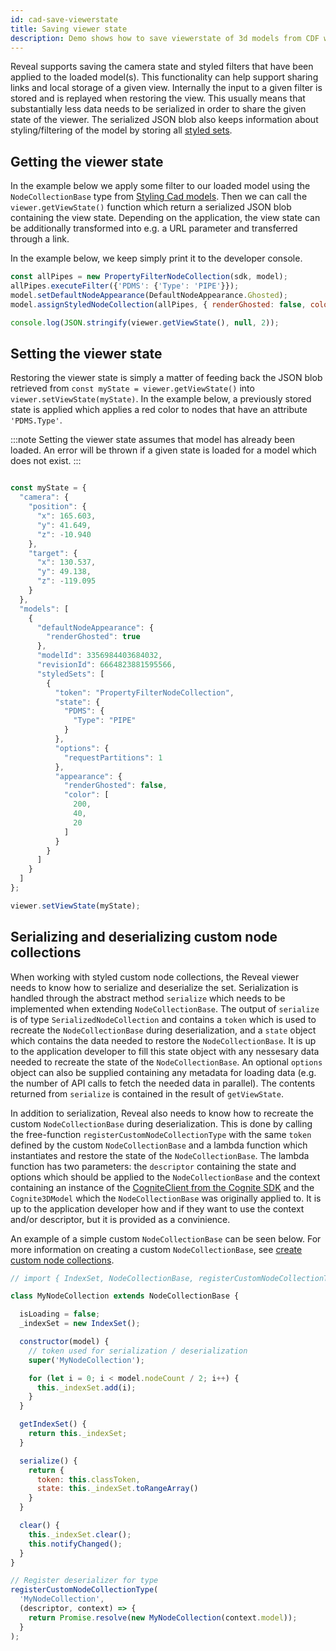 ```yaml
---
id: cad-save-viewerstate
title: Saving viewer state
description: Demo shows how to save viewerstate of 3d models from CDF with Cognite3DViewer.
---
```


Reveal supports saving the camera state and styled filters that have been applied to the loaded model(s).
This functionality can help support sharing links and local storage of a given view.
Internally the input to a given filter is stored and is replayed when restoring the view.
This usually means that substantially less data needs to be serialized in order to share the given state of the viewer.
The serialized JSON blob also keeps information about styling/filtering of the model by storing all [styled sets](./cad-styling.mdx).

<DemoWrapper name="Cognite3DViewerDemo" />

## Getting the viewer state
In the example below we apply some filter to our loaded model using the `NodeCollectionBase` type from [Styling Cad models](./cad-styling.mdx).
Then we can call the ```viewer.getViewState()``` function which return a serialized JSON blob containing the view state.
Depending on the application, the view state can be additionally transformed into e.g. a URL parameter and transferred through a link.

In the example below, we keep simply print it to the developer console.

```js runnable
const allPipes = new PropertyFilterNodeCollection(sdk, model);
allPipes.executeFilter({'PDMS': {'Type': 'PIPE'}});
model.setDefaultNodeAppearance(DefaultNodeAppearance.Ghosted);
model.assignStyledNodeCollection(allPipes, { renderGhosted: false, color: [40, 200, 20] } );

console.log(JSON.stringify(viewer.getViewState(), null, 2));
```

## Setting the viewer state
Restoring the viewer state is simply a matter of feeding back the JSON blob retrieved from ```const myState = viewer.getViewState()``` into ```viewer.setViewState(myState)```.
In the example below, a previously stored state is applied which applies a red color to nodes that have an attribute `'PDMS.Type'`.

:::note
Setting the viewer state assumes that model has already been loaded.
An error will be thrown if a given state is loaded for a model which does not exist.
:::

```js runnable

const myState = {
  "camera": {
    "position": {
      "x": 165.603,
      "y": 41.649,
      "z": -10.940
    },
    "target": {
      "x": 130.537,
      "y": 49.138,
      "z": -119.095
    }
  },
  "models": [
    {
      "defaultNodeAppearance": {
        "renderGhosted": true
      },
      "modelId": 3356984403684032,
      "revisionId": 6664823881595566,
      "styledSets": [
        {
          "token": "PropertyFilterNodeCollection",
          "state": {
            "PDMS": {
              "Type": "PIPE"
            }
          },
          "options": {
            "requestPartitions": 1
          },
          "appearance": {
            "renderGhosted": false,
            "color": [
              200,
              40,
              20
            ]
          }
        }
      ]
    }
  ]
};

viewer.setViewState(myState);
```

## Serializing and deserializing custom node collections

When working with styled custom node collections, the Reveal viewer needs to know how to serialize and deserialize the set.
Serialization is handled through the abstract method `serialize` which needs to be implemented when extending `NodeCollectionBase`.
The output of `serialize` is of type `SerializedNodeCollection` and contains a `token` which is used to recreate
the `NodeCollectionBase` during deserialization, and a `state` object which contains the data needed to restore
the `NodeCollectionBase`. It is up to the application developer to fill this state object with any nessesary
data needed to recreate the state of the `NodeCollectionBase`. An optional `options` object can also be supplied
containing any metadata for loading data (e.g. the number of API calls to fetch the needed data in parallel).
The contents returned from `serialize` is contained in the result of `getViewState`.

In addition to serialization, Reveal also needs to know how to recreate the custom `NodeCollectionBase` during
deserialization. This is done by calling the free-function `registerCustomNodeCollectionType` with the same `token`
defined by the custom `NodeCollectionBase` and a lambda function which instantiates and restore the state of
the `NodeCollectionBase`. The lambda function has two parameters: the `descriptor` containing the state and
options which should be applied to the `NodeCollectionBase` and the context containing an instance of
the [CogniteClient from the Cognite SDK](https://docs.cognite.com/dev/guides/sdk/js/) and the `Cognite3DModel`
which the `NodeCollectionBase` was originally applied to. It is up to the application developer how and if they
want to use the context and/or descriptor, but it is provided as a convinience.

An example of a simple custom `NodeCollectionBase` can be seen below.
For more information on creating a custom `NodeCollectionBase`, see [create custom node collections](cad-styling-custom).

```js
// import { IndexSet, NodeCollectionBase, registerCustomNodeCollectionType } from '@cognite/reveal';

class MyNodeCollection extends NodeCollectionBase {

  isLoading = false;
  _indexSet = new IndexSet();

  constructor(model) {
    // token used for serialization / deserialization
    super('MyNodeCollection');

    for (let i = 0; i < model.nodeCount / 2; i++) {
      this._indexSet.add(i);
    }
  }

  getIndexSet() {
    return this._indexSet;
  }

  serialize() {
    return {
      token: this.classToken,
      state: this._indexSet.toRangeArray()
    }
  }

  clear() {
    this._indexSet.clear();
    this.notifyChanged();
  }
}

// Register deserializer for type
registerCustomNodeCollectionType(
  'MyNodeCollection',
  (descriptor, context) => {
    return Promise.resolve(new MyNodeCollection(context.model));
  }
);
```
